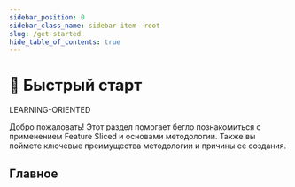 ```yaml
---
sidebar_position: 0
sidebar_class_name: sidebar-item--root
slug: /get-started
hide_table_of_contents: true
---
```


# 🚀 Быстрый старт

<span class="badge badge--success margin-bottom--md">LEARNING-ORIENTED</span>

<p class="summary">
Добро пожаловать! Этот раздел помогает бегло познакомиться с применением Feature Sliced и основами методологии. Также вы поймете ключевые преимущества методологии и причины ее создания.
</p>

## Главное


<Row
    title="Базис"
    description="Основы методологии (кратко)"
    to="/docs/get-started/basics"
/>
<Row
    title="Быстрый старт"
    description="Вводный туториал по применению методологии"
    to="/docs/get-started/tutorial/quick-start"
/>
<Row
    title="Декомпозиция логики"
    description="Памятка по декомпозиции логики с примерами и критериями"
    to="/docs/get-started/tutorial/decompose"
/>
